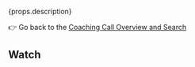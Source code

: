 
<p><span>{props.description}</span></p>


:point_right: Go back to the [Coaching Call Overview and Search](/coaching-calls)  


## Watch

<LiteYouTubeEmbed
  id={props.youtube_id}
  params="autoplay=1&autohide=1&showinfo=0&rel=0"
  title={props.title}
  poster="maxresdefault"
  webp
/>

